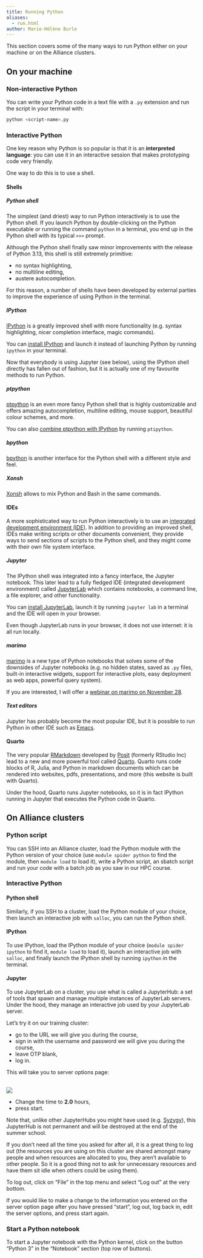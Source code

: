 ```yaml
---
title: Running Python
aliases:
  - run.html
author: Marie-Hélène Burle
---
```


:::{.def}

This section covers some of the many ways to run Python either on your machine or on the Alliance clusters.

:::

## On your machine

### Non-interactive Python

You can write your Python code in a text file with a `.py` extension and run the script in your terminal with:

```.bash
python <script-name>.py
```

### Interactive Python

One key reason why Python is so popular is that it is an **interpreted language**: you can use it in an interactive session that makes prototyping code very friendly.

One way to do this is to use a shell.

#### Shells

##### Python shell

The simplest (and driest) way to run Python interactively is to use the Python shell. If you launch Python by double-clicking on the Python executable or running the command `python` in a terminal, you end up in the Python shell with its typical `>>>` prompt.

Although the Python shell finally saw minor improvements with the release of Python 3.13, this shell is still extremely primitive:

- no syntax highlighting,
- no multiline editing,
- austere autocompletion.

For this reason, a number of shells have been developed by external parties to improve the experience of using Python in the terminal.

##### IPython

[IPython](https://ipython.org/) is a greatly improved shell with more functionality (e.g. syntax highlighting, nicer completion interface, magic commands).

You can [install IPython](https://ipython.readthedocs.io/en/stable/install/index.html) and launch it instead of launching Python by running `ipython` in your terminal.

:::{.note}

Now that everybody is using Jupyter (see below), using the IPython shell directly has fallen out of fashion, but it is actually one of my favourite methods to run Python.

:::

##### ptpython

[ptpython](https://github.com/prompt-toolkit/ptpython) is an even more fancy Python shell that is highly customizable and offers amazing autocompletion, multiline editing, mouse support, beautiful colour schemes, and more.

You can also [combine ptpython with IPython](https://github.com/prompt-toolkit/ptpython?tab=readme-ov-file#ipython-support) by running `ptipython`.

##### bpython

[bpython](https://bpython-interpreter.org/) is another interface for the Python shell with a different style and feel.

##### Xonsh

[Xonsh](https://xon.sh/) allows to mix Python and Bash in the same commands.

#### IDEs

A more sophisticated way to run Python interactively is to use an [integrated development environment (IDE)](https://en.wikipedia.org/wiki/Integrated_development_environment). In addition to providing an improved shell, IDEs make writing scripts or other documents convenient, they provide ways to send sections of scripts to the Python shell, and they might come with their own file system interface.

##### Jupyter

The IPython shell was integrated into a fancy interface, the Jupyter notebook. This later lead to a fully fledged IDE (integrated development environment) called [JupyterLab](https://jupyter.org/) which contains notebooks, a command line, a file explorer, and other functionality.

You can [install JupyterLab](https://jupyter.org/install), launch it by running `jupyter lab` in a terminal and the IDE will open in your browser.

:::{.note}

Even though JupyterLab runs in your browser, it does not use internet: it is all run locally.

:::

##### marimo

[marimo](https://marimo.io/) is a new type of Python notebooks that solves some of the downsides of Jupyter notebooks (e.g. no hidden states, saved as `.py` files, built-in interactive widgets, support for interactive plots, easy deployment as web apps, powerful query system).

If you are interested, I will offer a [webinar on marimo on November 28](https://docs.google.com/forms/d/e/1FAIpQLSekqS6xEn8Kykw-66e5VsuA21Cy-wshukpZqhsESPbbyj63Ug/viewform).

##### Text editors

Jupyter has probably become the most popular IDE, but it is possible to run Python in other IDE such as [Emacs](https://mint.westdri.ca/emacs/wb_ide).

#### Quarto

The very popular [RMarkdown](https://rmarkdown.rstudio.com/) developed by [Posit](https://posit.co/) (formerly RStudio Inc) lead to a new and more powerful tool called [Quarto](https://quarto.org/). Quarto runs code blocks of R, Julia, and Python in markdown documents which can be rendered into websites, pdfs, presentations, and more (this website is built with Quarto).

Under the hood, Quarto runs Jupyter notebooks, so it is in fact IPython running in Jupyter that executes the Python code in Quarto.

## On Alliance clusters

### Python script

You can SSH into an Alliance cluster, load the Python module with the Python version of your choice (use `module spider python` to find the module, then `module load` to load it), write a Python script, an sbatch script and run your code with a batch job as you saw in our HPC course.

### Interactive Python

#### Python shell

Similarly, if you SSH to a cluster, load the Python module of your choice, then launch an interactive job with `salloc`, you can run the Python shell.

#### IPython

To use IPython, load the IPython module of your choice (`module spider ipython` to find it, `module load` to load it), launch an interactive job with `salloc`, and finally launch the IPython shell by running `ipython` in the terminal.

#### Jupyter

To use JupyterLab on a cluster, you use what is called a JupyterHub: a set of tools that spawn and manage multiple instances of JupyterLab servers. Under the hood, they manage an interactive job used by your JupyterLab server.

Let's try it on our training cluster:

- go to the URL we will give you during the course,
- sign in with the username and password we will give you during the course,
- leave OTP blank,
- log in.

This will take you to server options page:<br><br>

![](img/jupyter_sever_options.png)

- [Change the time to **2.0** hours]{.emph},
- press start.

:::{.note}

Note that, unlike other JupyterHubs you might have used (e.g. [Syzygy](https://syzygy.ca/)), this JupyterHub is not permanent and will be destroyed at the end of the summer school.

:::

If you don't need all the time you asked for after all, it is a great thing to log out (the resources you are using on this cluster are shared amongst many people and when resources are allocated to you, they aren't available to other people. So it is a good thing not to ask for unnecessary resources and have them sit idle when others could be using them).

[To log out, click on "File" in the top menu and select "Log out" at the very bottom.]{.emph}

If you would like to make a change to the information you entered on the server option page after you have pressed "start", log out, log back in, edit the server options, and press start again.

### Start a Python notebook

To start a Jupyter notebook with the Python kernel, click on the button "Python 3" in the "Notebook" section (top row of buttons).
